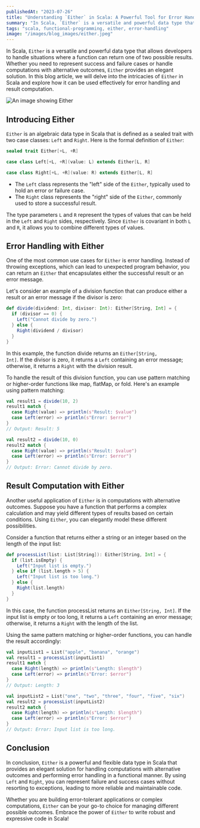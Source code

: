```yaml
---
publishedAt: "2023-07-26"
title: "Understanding `Either` in Scala: A Powerful Tool for Error Handling and Result Computation"
summary: "In Scala, `Either` is a versatile and powerful data type that allows developers to handle situations where a function can return one of two possible results. Whether you need to represent success and failure cases or handle computations with alternative outcomes, `Either` provides an elegant solution. In this blog article, we will delve into the intricacies of `Either` in Scala and explore how it can be used effectively for error handling and result computation."
tags: "scala, functional-programming, either, error-handling"
image: "/images/blog_images/either.jpeg"
---
```


In Scala, <code>Either</code> is a versatile and powerful data type that allows developers to handle situations where a function can return one of two possible results. Whether you need to represent success and failure cases or handle computations with alternative outcomes, <code>Either</code> provides an elegant solution. In this blog article, we will delve into the intricacies of <code>Either</code> in Scala and explore how it can be used effectively for error handling and result computation.

<img src="/images/blog_images/either.jpg" alt="An image showing Either" />

## Introducing Either

<code>Either</code> is an algebraic data type in Scala that is defined as a
sealed trait with two case classes: <code>Left</code> and <code>Right</code>.
Here is the formal definition of
<code>Either</code>:

```scala
sealed trait Either[+L, +R]

case class Left[+L, +R](value: L) extends Either[L, R]

case class Right[+L, +R](value: R) extends Either[L, R]

```

- The <code>Left</code> class represents the "left" side of the <code>Either</code>, typically used to hold an error or failure case.
- The <code>Right</code> class represents the "right" side of the <code>Either</code>, commonly used to store a successful result.

The type parameters <code>L</code> and <code>R</code> represent the types of values that can be held in the <code>Left</code> and <code>Right</code> sides, respectively. Since <code>Either</code> is covariant in both <code>L</code> and <code>R</code>, it allows you to combine different types of values.

## Error Handling with Either

One of the most common use cases for <code>Either</code> is error handling. Instead of throwing exceptions, which can lead to unexpected program behavior, you can return an <code>Either</code> that encapsulates either the successful result or an error message.

Let's consider an example of a division function that can produce either a result or an error message if the divisor is zero:

```scala
def divide(dividend: Int, divisor: Int): Either[String, Int] = {
  if (divisor == 0) {
    Left("Cannot divide by zero.")
  } else {
    Right(dividend / divisor)
  }
}
```

In this example, the function divide returns an <code>Either[String, Int]</code>. If the divisor is zero, it returns a <code>Left</code> containing an error message; otherwise, it returns a <code>Right</code> with the division result.

To handle the result of this division function, you can use pattern matching or higher-order functions like map, flatMap, or fold. Here's an example using pattern matching:

```scala
val result1 = divide(10, 2)
result1 match {
  case Right(value) => println(s"Result: $value")
  case Left(error) => println(s"Error: $error")
}
// Output: Result: 5

val result2 = divide(10, 0)
result2 match {
  case Right(value) => println(s"Result: $value")
  case Left(error) => println(s"Error: $error")
}
// Output: Error: Cannot divide by zero.
```

## Result Computation with Either

Another useful application of <code>Either</code> is in computations with alternative outcomes. Suppose you have a function that performs a complex calculation and may yield different types of results based on certain conditions. Using <code>Either</code>, you can elegantly model these different possibilities.

Consider a function that returns either a string or an integer based on the length of the input list:

```scala
def processList(list: List[String]): Either[String, Int] = {
  if (list.isEmpty) {
    Left("Input list is empty.")
  } else if (list.length > 5) {
    Left("Input list is too long.")
  } else {
    Right(list.length)
  }
}
```

In this case, the function processList returns an <code>Either[String, Int]</code>. If the input list is empty or too long, it returns a <code>Left</code> containing an error message; otherwise, it returns a <code>Right</code> with the length of the list.

Using the same pattern matching or higher-order functions, you can handle the result accordingly:

```scala
val inputList1 = List("apple", "banana", "orange")
val result1 = processList(inputList1)
result1 match {
  case Right(length) => println(s"Length: $length")
  case Left(error) => println(s"Error: $error")
}
// Output: Length: 3

val inputList2 = List("one", "two", "three", "four", "five", "six")
val result2 = processList(inputList2)
result2 match {
  case Right(length) => println(s"Length: $length")
  case Left(error) => println(s"Error: $error")
}
// Output: Error: Input list is too long.
```

## Conclusion

In conclusion, <code>Either</code> is a powerful and flexible data type in Scala that provides an elegant solution for handling computations with alternative outcomes and performing error handling in a functional manner. By using <code>Left</code> and <code>Right</code>, you can represent failure and success cases without resorting to exceptions, leading to more reliable and maintainable code.

Whether you are building error-tolerant applications or complex computations, <code>Either</code> can be your go-to choice for managing different possible outcomes. Embrace the power of <code>Either</code> to write robust and expressive code in Scala!

